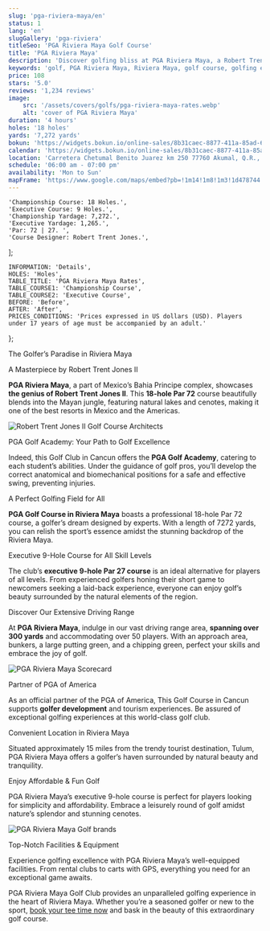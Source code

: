 ```yaml
---
slug: 'pga-riviera-maya/en'
status: 1
lang: 'en'
slugGallery: 'pga-riviera'
titleSeo: 'PGA Riviera Maya Golf Course'
title: 'PGA Riviera Maya'
description: 'Discover golfing bliss at PGA Riviera Maya, a Robert Trent Jones II designed course integrated into the Mayan jungle. Experience best golf!'
keywords: 'golf, PGA Riviera Maya, Riviera Maya, golf course, golfing experience'
price: 108
stars: '5.0'
reviews: '1,234 reviews'
image:
    src: '/assets/covers/golfs/pga-riviera-maya-rates.webp'
    alt: 'cover of PGA Riviera Maya'
duration: '4 hours'   
holes: '18 holes'
yards: '7,272 yards'
bokun: 'https://widgets.bokun.io/online-sales/8b31caec-8877-411a-85ad-682828170619/experience/781984?partialView=1'
calendar: 'https://widgets.bokun.io/online-sales/8b31caec-8877-411a-85ad-682828170619/experience-calendar/781984'
location: 'Carretera Chetumal Benito Juarez km 250 77760 Akumal, Q.R., Mexico'
schedule: '06:00 am - 07:00 pm'
availability: 'Mon to Sun'
mapFrame: 'https://www.google.com/maps/embed?pb=!1m14!1m8!1m3!1d478744.1601925098!2d-87.339955!3d20.375106!3m2!1i1024!2i768!4f13.1!3m3!1m2!1s0x8f4e33b36bd37a3b%3A0xe96810df2aa79222!2sPGA%20Riviera%20Maya!5e0!3m2!1ses-419!2sus!4v1703699030808!5m2!1ses-419!2sus'
---
```




    'Championship Course: 18 Holes.',
    'Executive Course: 9 Holes.',
    'Championship Yardage: 7,272.',
    'Executive Yardage: 1,265.',
    'Par: 72 | 27. ',
    'Course Designer: Robert Trent Jones.',
];

    INFORMATION: 'Details',
    HOLES: 'Holes',
    TABLE_TITLE: 'PGA Riviera Maya Rates',
    TABLE_COURSE1: 'Championship Course',
    TABLE_COURSE2: 'Executive Course',
    BEFORE: 'Before',
    AFTER: 'After',
    PRICES_CONDITIONS: 'Prices expressed in US dollars (USD). Players under 17 years of age must be accompanied by an adult.'
};

<PgaPrices i18n={i18n} />   

<AdditionalInfo information={detailsInfo} i18n={i18n} />

<TagH2>The Golfer’s Paradise in Riviera Maya</TagH2>

<TagH3>A Masterpiece by Robert Trent Jones II</TagH3>

<TagP><strong>PGA Riviera Maya</strong>, a part of Mexico’s Bahia Principe complex, showcases <strong>the genius of Robert Trent Jones II</strong>. This <strong>18-hole Par 72</strong> course beautifully blends into the Mayan jungle, featuring natural lakes and cenotes, making it one of the best resorts in Mexico and the Americas.</TagP>

<Image class="mx-auto py-10" src={pga1} alt="Robert Trent Jones II Golf Course Architects" />

<TagH3>PGA Golf Academy: Your Path to Golf Excellence</TagH3>

<TagP>Indeed, this Golf Club in Cancun offers the <strong>PGA Golf Academy</strong>, catering to each student’s abilities. Under the guidance of golf pros, you’ll develop the correct anatomical and biomechanical positions for a safe and effective swing, preventing injuries.</TagP>

<TagH3>A Perfect Golfing Field for All</TagH3>

<TagP><strong>PGA Golf Course in Riviera Maya</strong> boasts a professional 18-hole Par 72 course, a golfer’s dream designed by experts. With a length of 7272 yards, you can relish the sport’s essence amidst the stunning backdrop of the Riviera Maya.</TagP>

<TagH3>Executive 9-Hole Course for All Skill Levels</TagH3>

<TagP>The club’s <strong>executive 9-hole Par 27 course</strong> is an ideal alternative for players of all levels. From experienced golfers honing their short game to newcomers seeking a laid-back experience, everyone can enjoy golf’s beauty surrounded by the natural elements of the region.</TagP>

<TagH3>Discover Our Extensive Driving Range</TagH3>

<TagP>At <strong>PGA Riviera Maya</strong>, indulge in our vast driving range area, <strong>spanning over 300 yards</strong> and accommodating over 50 players. With an approach area, bunkers, a large putting green, and a chipping green, perfect your skills and embrace the joy of golf.</TagP>

<Image class="mx-auto py-10" src={pga2} alt="PGA Riviera Maya Scorecard" />

<TagH4>Partner of PGA of America</TagH4>

<TagP>As an official partner of the PGA of America, This Golf Course in Cancun supports <strong>golfer development</strong> and tourism experiences. Be assured of exceptional golfing experiences at this world-class golf club.</TagP>

<TagH4>Convenient Location in Riviera Maya</TagH4>

<TagP>Situated approximately 15 miles from the trendy tourist destination, Tulum, PGA Riviera Maya offers a golfer’s haven surrounded by natural beauty and tranquility.</TagP>

<TagH4>Enjoy Affordable & Fun Golf</TagH4>

<TagP>PGA Riviera Maya’s executive 9-hole course is perfect for players looking for simplicity and affordability. Embrace a leisurely round of golf amidst nature’s splendor and stunning cenotes.</TagP>

<Image class="mx-auto py-10" src={pga3} alt="PGA Riviera Maya Golf brands" />

<TagH4>Top-Notch Facilities & Equipment</TagH4>

<TagP>Experience golfing excellence with PGA Riviera Maya’s well-equipped facilities. From rental clubs to carts with GPS, everything you need for an exceptional game awaits.</TagP>

<TagP>PGA Riviera Maya Golf Club provides an unparalleled golfing experience in the heart of Riviera Maya. Whether you’re a seasoned golfer or new to the sport, <a class="font-bold text-cyan-600 italic" href="https://widgets.bokun.io/online-sales/8b31caec-8877-411a-85ad-682828170619/experience/781984?partialView=1&_ga=2.150333878.162478979.1703687360-1887048101.1703687359">book your tee time now</a> and bask in the beauty of this extraordinary golf course.</TagP>